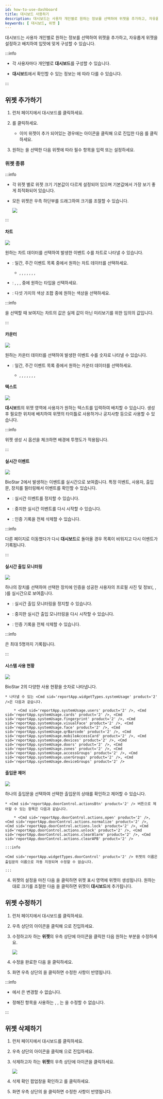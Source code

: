 ```yaml
---
id: how-to-use-dashboard
title: 대시보드 사용하기
description: 대시보드는 사용자 개인별로 원하는 정보를 선택하여 위젯을 추가하고, 자유롭게 위젯을 설정하고 배치하여 입맛에 맞게 구성할 수 있습니다.
keywords: [ 대시보드, 위젯 ]
---
```


대시보드는 사용자 개인별로 원하는 정보를 선택하여 위젯을 추가하고, 자유롭게 위젯을 설정하고 배치하여 입맛에 맞게 구성할 수 있습니다.

:::info

* 각 사용자마다 개인별로 **대시보드**를 구성할 수 있습니다.

* **대시보드**에서 확인할 수 있는 정보는 <Cmd sid='user.bioStarOperator' product='2' />에 따라 다를 수 있습니다.

:::

## 위젯 추가하기

1. <Cmd>런처</Cmd> 페이지에서 <Cmd>대시보드</Cmd>를 클릭하세요.

1. <Cmd sid='reportApp.addWidget' product='2' />를 클릭하세요.

    * 이미 위젯이 추가 되어있는 경우에는 <IcSet2 /> 아이콘을 클릭해 <Cmd sid='reportApp.dashboardSettings' product='2' />으로 진입한 다음 <Cmd sid='reportApp.addWidget' product='2' />를 클릭하세요.

1. 원하는 <Cmd sid='reportApp.widgetTypes' product='2' />을 선택한 다음 위젯에 따라 필수 항목을 입력 또는 설정하세요.

### 위젯 종류

:::info

* 각 위젯 별로 위젯 크기 기본값이 다르게 설정되어 있으며 기본값에서 가장 보기 좋게 최적화되어 있습니다.

* 모든 위젯은 우측 하단부를 드래그하여 크기를 조절할 수 있습니다.

    <Image src='/img/biostarx-adjust-win-size.png' caption />

:::

#### 차트

<Image src='/img/common/biostarx-chart.png' caption alone />

원하는 차트 데이터를 선택하여 발생한 이벤트 수를 차트로 나타낼 수 있습니다.

* <Cmd sid='reportApp.widgetTypes.chartData' product='2' />: 일간, 주간 이벤트 목록 중에서 원하는 차트 데이터를 선택하세요.

    * <Cmd sid='reportApp.dailyAccessGranted' product='2' />, <Cmd sid='reportApp.dailyAccessDenied' product='2' />, <Cmd sid='reportApp.dailyCommunicationIssue' product='2' />, <Cmd sid='reportApp.dailyAPBViolation' product='2' />, <Cmd sid='reportApp.weeklyAccessGranted' product='2' />, <Cmd sid='reportApp.weeklyAccessDenied' product='2' />, <Cmd sid='reportApp.weeklyCommunicationIssue' product='2' />, <Cmd sid='reportApp.weeklyAPBViolation' product='2' />

* <Cmd sid='reportApp.chartType' product='2' />: <Cmd sid='reportApp.chartTypes.verticalBar' product='2' />, <Cmd sid='reportApp.chartTypes.horizontalBar' product='2' />, <Cmd sid='reportApp.chartTypes.line' product='2' />, <Cmd sid='reportApp.chartTypes.pie' product='2' /> 중에 원하는 타입을 선택하세요.

* <Cmd sid='reportApp.chartColorSchemes' product='2' />: 다섯 가지의 색상 조합 중에 원하는 색상을 선택하세요.

:::info

<Cmd sid='reportApp.chartColorSchemes' product='2' />을 선택할 때 보여지는 차트의 값은 실제 값이 아닌 미리보기를 위한 임의의 값입니다.

:::

#### 카운터

<Image src='/img/common/biostarx-counter.png' caption alone />

원하는 카운터 데이터를 선택하여 발생한 이벤트 수를 숫자로 나타낼 수 있습니다.

* <Cmd sid='reportApp.widgetTypes.counterData' product='2' />: 일간, 주간 이벤트 목록 중에서 원하는 카운터 데이터를 선택하세요.

    * <Cmd sid='reportApp.dailyAccessGranted' product='2' />, <Cmd sid='reportApp.dailyAccessDenied' product='2' />, <Cmd sid='reportApp.dailyCommunicationIssue' product='2' />, <Cmd sid='reportApp.dailyAPBViolation' product='2' />, <Cmd sid='reportApp.weeklyAccessGranted' product='2' />, <Cmd sid='reportApp.weeklyAccessDenied' product='2' />, <Cmd sid='reportApp.weeklyCommunicationIssue' product='2' />, <Cmd sid='reportApp.weeklyAPBViolation' product='2' />

#### 텍스트

<Image src='/img/common/biostarx-text.png' caption alone />

**대시보드**의 위젯 영역에 사용자가 원하는 텍스트를 입력하여 배치할 수 있습니다. 생성 후 필요한 위치에 배치하여 위젯의 타이틀로 사용하거나 공지사항 등으로 사용할 수 있습니다.

:::info

<Cmd sid='reportApp.widgetTypes.text' product='2' /> 위젯 생성 시 <Cmd sid='reportApp.widgetTypes.text.removeBackground' product='2' /> 옵션을 체크하면 배경에 투명도가 적용됩니다.

:::

#### 실시간 이벤트

<Image src='/img/biostarx-real-time-event.png' caption />

BioStar 2에서 발생하는 이벤트를 실시간으로 보여줍니다. 특정 이벤트, 사용자, 출입문, 장치를 필터링해서 이벤트를 확인할 수 있습니다.

* <Cmd sid='reportApp.pause' product='2' />: 실시간 이벤트를 정지할 수 있습니다.

* <Cmd sid='reportApp.play' product='2' />: 중지한 실시간 이벤트를 다시 시작할 수 있습니다.

* <Cmd sid='reportApp.clear' product='2' />: 인증 기록을 전체 삭제할 수 있습니다.

:::info

다른 페이지로 이동했다가 다시 **대시보드**로 돌아올 경우 목록이 비워지고 다시 이벤트가 기록됩니다.

:::

#### 실시간 출입 모니터링

<Image src='/img/biostarx-checkpoint.png' caption />

하나의 장치를 선택하여 선택한 장치에 인증을 성공한 사용자의 프로필 사진 및 정보(<Cmd sid='reportApp.user' product='2' />, <Cmd sid='reportApp.date' product='2' />, <Cmd sid='reportApp.device' product='2' />)를 실시간으로 보여줍니다.

* <Cmd sid='reportApp.pause' product='2' />: 실시간 출입 모니터링을 정지할 수 있습니다.

* <Cmd sid='reportApp.play' product='2' />: 중지한 실시간 출입 모니터링을 다시 시작할 수 있습니다.

* <Cmd sid='reportApp.clear' product='2' />: 인증 기록을 전체 삭제할 수 있습니다.

:::info

<Cmd sid='reportApp.widgetTypes.checkpoint' product='2' />은 최대 5명까지 기록됩니다.

:::

#### 시스템 사용 현황

<Image src='/img/common/biostarx-system-usage.png' caption alone />

BioStar 2의 다양한 사용 현황을 숫자로 나타냅니다.

    * 나타낼 수 있는 <Cmd sid='reportApp.widgetTypes.systemUsage' product='2' />은 다음과 같습니다.

        * <Cmd sid='reportApp.systemUsage.users' product='2' />, <Cmd sid='reportApp.systemUsage.cards' product='2' />, <Cmd sid='reportApp.systemUsage.fingerprint' product='2' />, <Cmd sid='reportApp.systemUsage.visualFace' product='2' />, <Cmd sid='reportApp.systemUsage.face' product='2' />, <Cmd sid='reportApp.systemUsage.qrBarcode' product='2' />, <Cmd sid='reportApp.systemUsage.mobileAccessCard' product='2' />, <Cmd sid='reportApp.systemUsage.devices' product='2' />, <Cmd sid='reportApp.systemUsage.doors' product='2' />, <Cmd sid='reportApp.systemUsage.zones' product='2' />, <Cmd sid='reportApp.systemUsage.accessGroups' product='2' />, <Cmd sid='reportApp.systemUsage.userGroups' product='2' />, <Cmd sid='reportApp.systemUsage.deviceGroups' product='2' />

#### 출입문 제어

<Image src='/img/biostarx-door-control.png' caption />

하나의 출입문을 선택하여 선택한 출입문의 상태를 확인하고 제어할 수 있습니다.

    * <Cmd sid='reportApp.doorControl.actionsBtn' product='2' /> 버튼으로 제어할 수 있는 항목은 다음과 같습니다.

        * <Cmd sid='reportApp.doorControl.actions.open' product='2' />, <Cmd sid='reportApp.doorControl.actions.normalize' product='2' />, <Cmd sid='reportApp.doorControl.actions.lock' product='2' />, <Cmd sid='reportApp.doorControl.actions.unlock' product='2' />, <Cmd sid='reportApp.doorControl.actions.clearAlarm' product='2' />, <Cmd sid='reportApp.doorControl.actions.clearAPB' product='2' />

    :::info

    <Cmd sid='reportApp.widgetTypes.doorControl' product='2' /> 위젯의 이름은 출입문의 이름으로 자동 지정되며 수정할 수 없습니다.

    :::

4. 위젯의 설정을 마친 다음 <Cmd sid='reportApp.apply' product='2' />을 클릭하면 위젯 표시 영역에 위젯이 생성됩니다. 원하는대로 크기를 조절한 다음 <Cmd sid='reportApp.apply' product='2' />을 클릭하면 위젯이 **대시보드**에 추가됩니다.

## 위젯 수정하기

1. <Cmd>런처</Cmd> 페이지에서 <Cmd>대시보드</Cmd>를 클릭하세요.

1. 우측 상단의 <IcSet2 /> 아이콘을 클릭해 <Cmd sid='reportApp.dashboardSettings' product='2' />으로 진입하세요.

1. 수정하고자 하는 **위젯**의 우측 상단에 <IcEdit /> 아이콘을 클릭한 다음 원하는 부분을 수정하세요.

    <Image src='/img/biostarx-widget-edit.png' className='none' caption />

1. 수정을 완료한 다음 <Cmd sid='reportApp.apply' product='2' />을 클릭하세요.

1. <Cmd sid='reportApp.dashboardSettings' product='2' /> 화면 우측 상단의 <Cmd sid='reportApp.apply' product='2' />을 클릭하면 수정한 사항이 반영됩니다.

:::info

* <Cmd sid='reportApp.editWidget' product='2' />에서 <Cmd sid='reportApp.widgetTypes' product='2' />은 변경할 수 없습니다.

* 정해진 항목을 사용하는 <Cmd sid='reportApp.widgetTypes.systemUsage' product='2' />, <Cmd sid='reportApp.widgetTypes.checkpoint' product='2' />, <Cmd sid='reportApp.widgetTypes.doorControl' product='2' />는 <Cmd sid='reportApp.widgetName' product='2' />을 수정할 수 없습니다.

:::

## 위젯 삭제하기

1. <Cmd>런처</Cmd> 페이지에서 <Cmd>대시보드</Cmd>를 클릭하세요.

1. 우측 상단의 <IcSet2 /> 아이콘을 클릭해 <Cmd sid='reportApp.dashboardSettings' product='2' />으로 진입하세요.

1. 삭제하고자 하는 **위젯**의 우측 상단에 <IcTrash2 /> 아이콘을 클릭하세요.

    <Image src='/img/biostarx-dashboard-widget-del.png' className='none' caption />

1. 삭제 확인 팝업창을 확인하고 <Cmd sid='reportApp.yes' product='2' />를 클릭하세요.

1. <Cmd sid='reportApp.dashboardSettings' product='2' /> 화면 우측 상단의 <Cmd sid='reportApp.apply' product='2' />을 클릭하면 수정한 사항이 반영됩니다.